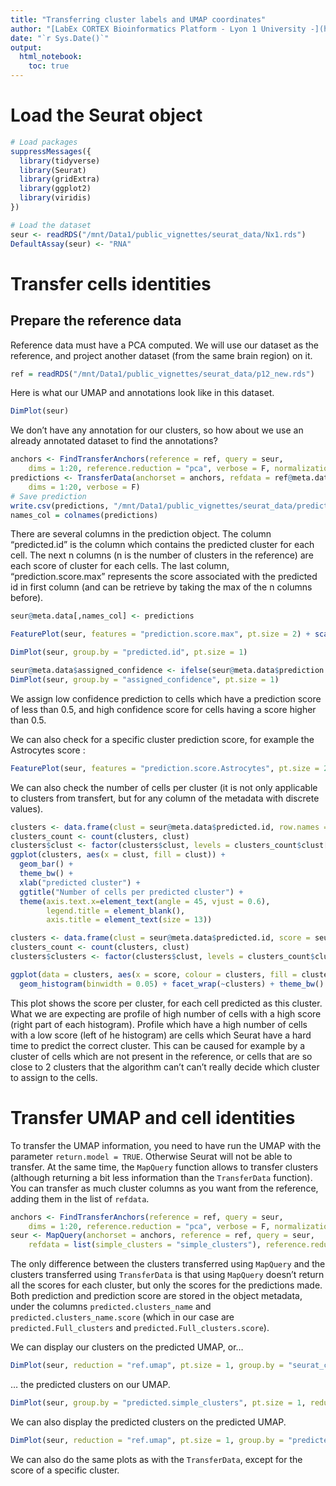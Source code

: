 ```yaml
---
title: "Transferring cluster labels and UMAP coordinates"
author: "[LabEx CORTEX Bioinformatics Platform - Lyon 1 University -](https://labex-cortex.universite-lyon.fr/) <br>Vignette produced by Emeric Texeraud"
date: "`r Sys.Date()`"
output: 
  html_notebook:
    toc: true
---
```


# Load the Seurat object
```r
# Load packages
suppressMessages({
  library(tidyverse)
  library(Seurat)
  library(gridExtra)
  library(ggplot2)
  library(viridis)
})

# Load the dataset
seur <- readRDS("/mnt/Data1/public_vignettes/seurat_data/Nx1.rds")
DefaultAssay(seur) <- "RNA"
```

# Transfer cells identities

## Prepare the reference data
Reference data must have a PCA computed. We will use our dataset as the reference, and project another dataset (from the same brain region) on it.
```r
ref = readRDS("/mnt/Data1/public_vignettes/seurat_data/p12_new.rds")
```

Here is what our UMAP and annotations look like in this dataset. 
```r
DimPlot(seur)
```
We don't have any annotation for our clusters, so how about we use an already annotated dataset to find the annotations?

```r
anchors <- FindTransferAnchors(reference = ref, query = seur,
    dims = 1:20, reference.reduction = "pca", verbose = F, normalization.method = "SCT")
predictions <- TransferData(anchorset = anchors, refdata = ref@meta.data$simple_clusters,
    dims = 1:20, verbose = F)
# Save prediction
write.csv(predictions, "/mnt/Data1/public_vignettes/seurat_data/predictions_Nx1.csv")
names_col = colnames(predictions)
```
There are several columns in the prediction object. The column "predicted.id" is the column which contains the predicted cluster for each cell. The next n columns (n is the number of clusters in the reference) are each score of cluster for each cells. The last column, "prediction.score.max" represents the score associated with the predicted id in first column (and can be retrieve by taking the max of the n columns before).

```r
seur@meta.data[,names_col] <- predictions
```

```r
FeaturePlot(seur, features = "prediction.score.max", pt.size = 2) + scale_colour_viridis(option = "B") + NoAxes()
```
```r
DimPlot(seur, group.by = "predicted.id", pt.size = 1)
```

```r
seur@meta.data$assigned_confidence <- ifelse(seur@meta.data$prediction.score.max > 0.5, "high confidence", "low confidence")
DimPlot(seur, group.by = "assigned_confidence", pt.size = 1)
```
We assign low confidence prediction to cells which have a prediction score of less than 0.5, and high confidence score for cells having a score higher than 0.5.

We can also check for a specific cluster prediction score, for example the Astrocytes score : 
```r
FeaturePlot(seur, features = "prediction.score.Astrocytes", pt.size = 2) + scale_colour_viridis(option = "B") + NoAxes()
```

We can also check the number of cells per cluster (it is not only applicable to clusters from transfert, but for any column of the metadata with discrete values).
```r
clusters <- data.frame(clust = seur@meta.data$predicted.id, row.names = Cells(seur))
clusters_count <- count(clusters, clust)
clusters$clust <- factor(clusters$clust, levels = clusters_count$clust[order(clusters_count$n, decreasing = T)])
ggplot(clusters, aes(x = clust, fill = clust)) + 
  geom_bar() + 
  theme_bw() +
  xlab("predicted cluster") +
  ggtitle("Number of cells per predicted cluster") +
  theme(axis.text.x=element_text(angle = 45, vjust = 0.6),
        legend.title = element_blank(),
        axis.title = element_text(size = 13))
```

```r
clusters <- data.frame(clust = seur@meta.data$predicted.id, score = seur@meta.data$prediction.score.max, row.names = Cells(seur))
clusters_count <- count(clusters, clust)
clusters$clusters <- factor(clusters$clust, levels = clusters_count$clust[order(clusters_count$n, decreasing = T)])

ggplot(data = clusters, aes(x = score, colour = clusters, fill = clusters)) + 
  geom_histogram(binwidth = 0.05) + facet_wrap(~clusters) + theme_bw()
```
This plot shows the score per cluster, for each cell predicted as this cluster. What we are expecting are profile of high number of cells with a high score (right part of each histogram). Profile which have a high number of cells with a low score (left of he histogram) are cells which Seurat have a hard time to predict the correct cluster. This can be caused for example by a cluster of cells which are not present in the reference, or cells that are so close to 2 clusters that the algorithm can't can't really decide which cluster to assign to the cells.

# Transfer UMAP and cell identities

To transfer the UMAP information, you need to have run the UMAP with the parameter `return.model = TRUE`. Otherwise Seurat will not be able to transfer. At the same time, the `MapQuery` function allows to transfer clusters (although returning a bit less information than the `TransferData` function). You can transfer as much cluster columns as you want from the reference, adding them in the list of `refdata`.
```r
anchors <- FindTransferAnchors(reference = ref, query = seur,
    dims = 1:20, reference.reduction = "pca", verbose = F, normalization.method = "SCT")
seur <- MapQuery(anchorset = anchors, reference = ref, query = seur,
    refdata = list(simple_clusters = "simple_clusters"), reference.reduction = "pca", reduction.model = "umap")
```

The only difference between the clusters transferred using `MapQuery` and the clusters transferred using `TransferData` is that using `MapQuery` doesn't return all the scores for each cluster, but only the scores for the predictions made. Both prediction and prediction score are stored in the object metadata, under the columns `predicted.clusters_name` and `predicted.clusters_name.score` (which in our case are `predicted.Full_clusters` and `predicted.Full_clusters.score`). 

We can display our clusters on the predicted UMAP, or...
```r
DimPlot(seur, reduction = "ref.umap", pt.size = 1, group.by = "seurat_clusters")
```

... the predicted clusters on our UMAP.
```r
DimPlot(seur, group.by = "predicted.simple_clusters", pt.size = 1, reduction = "umap")
```

We can also display the predicted clusters on the predicted UMAP.
```r
DimPlot(seur, reduction = "ref.umap", pt.size = 1, group.by = "predicted.simple_clusters")
```

We can also do the same plots as with the `TransferData`, except for the score of a specific cluster.
